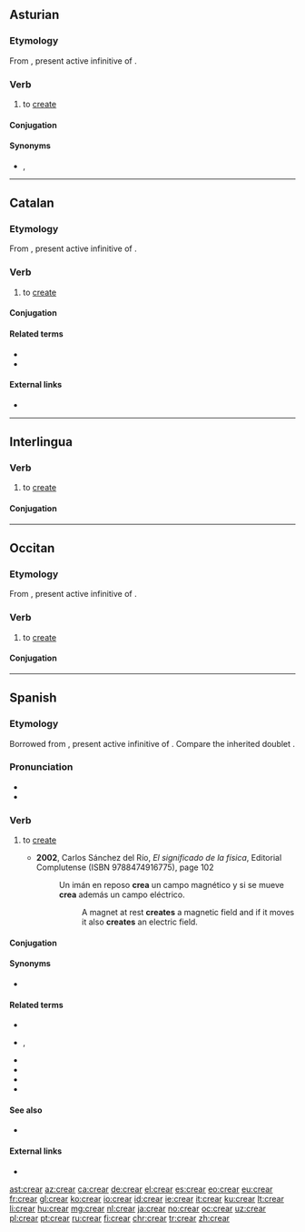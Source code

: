 ==Asturian==

===Etymology===
From {{etyl|la|ast}} {{m|la|creāre}}, present active infinitive of {{m|la|creō}}.

===Verb===
{{ast-verb-ar|cre}}

# to [[create]]

====Conjugation====
{{ast-conj-ar|cre}}

====Synonyms====
* {{sense|to create}} {{l|ast|facer}}, {{l|ast|producir}}

----

==Catalan==

===Etymology===
From {{etyl|la|ca}} {{m|la|creāre}}, present active infinitive of {{m|la|creō}}.

===Verb===
{{ca-verb}}

# to [[create]]

====Conjugation====
{{ca-conj-ar|cre}}

====Related terms====
* {{l|ca|creació}}
* {{l|ca|creador}}

====External links====
* {{R:IEC2}}

----

==Interlingua==

===Verb===
{{ia-verb|ar}}

# to [[create]] {{gloss|to cause to exist}}

====Conjugation====
{{ia-conj|cre|ar}}

----

==Occitan==

===Etymology===
From {{etyl|la|oc}} {{m|la|creāre}}, present active infinitive of {{m|la|creō}}.

===Verb===
{{oc-verb|cre|ar}}

# to [[create]]

====Conjugation====
{{oc-conj-ar|cre}}

----

==Spanish==

===Etymology===
Borrowed from {{etyl|la|es}} {{m|la|creāre}}, present active infinitive of {{m|la|creō}}. Compare the inherited doublet {{m|es|criar}}.

===Pronunciation===
* {{IPA|/kɾeˈaɾ/|lang=es}}
* {{audio|Es-am-lat-crear.ogg|Audio (Latin America)|lang=es}}

===Verb===
{{es-verb|cre|ar}}

# {{lb|es|transitive}} to [[create]]
#* '''2002''', Carlos Sánchez del Río, ''El significado de la física'', Editorial Complutense (ISBN 9788474916775), page 102
#*: Un imán en reposo '''crea''' un campo magnético y si se mueve '''crea''' además un campo eléctrico.
#*:: A magnet at rest '''creates''' a magnetic field and if it moves it also '''creates''' an electric field.

====Conjugation====
{{es-conj-ar|cre|combined=1}}

====Synonyms====
* {{l|es|generar}}

====Related terms====
* {{l|es|creación}}
* {{l|es|creador}}, {{l|es|creadora}}
* {{l|es|creativo}}
* {{l|es|criar}}
* {{l|es|criatura}}
* {{l|es|recrear}}

====See also====
* {{l|es|creer}} {{gloss|common conjugated forms}}

====External links====
* {{R:DRAE 2001}}

[[ast:crear]]
[[az:crear]]
[[ca:crear]]
[[de:crear]]
[[el:crear]]
[[es:crear]]
[[eo:crear]]
[[eu:crear]]
[[fr:crear]]
[[gl:crear]]
[[ko:crear]]
[[io:crear]]
[[id:crear]]
[[ie:crear]]
[[it:crear]]
[[ku:crear]]
[[lt:crear]]
[[li:crear]]
[[hu:crear]]
[[mg:crear]]
[[nl:crear]]
[[ja:crear]]
[[no:crear]]
[[oc:crear]]
[[uz:crear]]
[[pl:crear]]
[[pt:crear]]
[[ru:crear]]
[[fi:crear]]
[[chr:crear]]
[[tr:crear]]
[[zh:crear]]